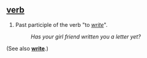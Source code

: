 ==[[verb]]==
#Past participle of the verb "to ''[[write]]''". 
#:''Has your girl friend written you a letter yet?'' 

(See also ''' [[write]]'''.)
